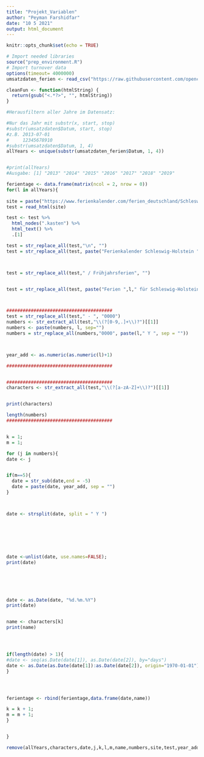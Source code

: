 ```yaml
---
title: "Projekt_Variablen"
author: "Peyman Farshidfar"
date: "10 5 2021"
output: html_document
---
```


```r
knitr::opts_chunk$set(echo = TRUE)
```



```r
# Import needed libraries
source("prep_environment.R")
# Import turnover data
options(timeout= 4000000)
umsatzdaten_ferien <- read_csv("https://raw.githubusercontent.com/opencampus-sh/einfuehrung-in-data-science-und-ml/main/umsatzdaten_gekuerzt.csv")
```




```r
cleanFun <- function(htmlString) {
  return(gsub("<.*?>", "", htmlString))
}
```




```r

#Herausfiltern aller Jahre im Datensatz:

#Nur das Jahr mit substr(x, start, stop)
#substr(umsatzdaten$Datum, start, stop)
#z.B. 2013-07-01  
#     12345678910
#substr(umsatzdaten$Datum, 1, 4)
allYears <- unique(substr(umsatzdaten_ferien$Datum, 1, 4))


#print(allYears)
#Ausgabe: [1] "2013" "2014" "2015" "2016" "2017" "2018" "2019"

```


```r
ferientage <- data.frame(matrix(ncol = 2, nrow = 0))
for(l in allYears){
  
site = paste("https://www.ferienkalender.com/ferien_deutschland/Schleswig-Holstein/",l,"-ferien-schleswig-holstein.htm", sep = "")
test = read_html(site)

test <- test %>% 
  html_nodes(".kasten") %>%
  html_text() %>% 
  .[1]

test = str_replace_all(test,"\n", "") 
test = str_replace_all(test, paste("Ferienkalender Schleswig-Holstein ",l,"Ferien ",l," im deutschen Bundesland Schleswig-Holstein:Winterferien-", sep = ""), "")



test = str_replace_all(test," / Frühjahrsferien", "") 


test = str_replace_all(test, paste("Ferien ",l," für Schleswig-Holstein", sep = ""), "") 



#######################################
test = str_replace_all(test," - ", "0000") 
numbers <- str_extract_all(test,"\\(?[0-9,.]+\\)?")[[1]]
numbers <- paste(numbers, l, sep="")
numbers = str_replace_all(numbers,"0000", paste(l," Y ", sep = ""))



year_add <- as.numeric(as.numeric(l)+1)

#######################################


#######################################
characters <- str_extract_all(test,"\\(?[a-zA-Z]+\\)?")[[1]] 


print(characters)

length(numbers)
#######################################


k = 1;
m = 1;

for (j in numbers){
date <- j 


if(m==5){
  date = str_sub(date,end = -5)
  date = paste(date, year_add, sep = "")
}



date <- strsplit(date, split = " Y ") 







date <-unlist(date, use.names=FALSE);
print(date) 






date <- as.Date(date, "%d.%m.%Y")  
print(date) 


name <- characters[k]
print(name) 




if(length(date) > 1){
#date <- seq(as.Date(date[1]), as.Date(date[2]), by="days")
date <- as.Date(as.Date(date[1]):as.Date(date[2]), origin="1970-01-01")
}




ferientage <- rbind(ferientage,data.frame(date,name))

k = k + 1;
m = m + 1;  
}


}
```







```r
remove(allYears,characters,date,j,k,l,m,name,numbers,site,test,year_add,umsatzdaten_ferien)
```


